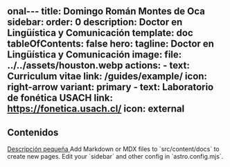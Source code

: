 onal---
title: Domingo Román Montes de Oca
sidebar:
  order: 0
description: Doctor en Lingüística y Comunicación
template: doc
tableOfContents: false
hero:
  tagline: Doctor en Lingüística y Comunicación
  image:
    file: ../../assets/houston.webp
  actions:
    - text: Curriculum vitae
      link: /guides/example/
      icon: right-arrow
      variant: primary
    - text: Laboratorio de fonética USACH
      link: https://fonetica.usach.cl/
      icon: external
---


## Contenidos
<CardGrid stagger>
	<Card title="Proyectos de investigación" icon="magnifier">
		<a href="/proyectos">
			Descripción pequeña
		</a>
	</Card>
	<Card title="Trabajos de investigación dirigidos" icon="add-document">
		Add Markdown or MDX files to `src/content/docs` to create new pages.
	</Card>
	<Card title="Escritos y publicaciones" icon="setting">
		Edit your `sidebar` and other config in `astro.config.mjs`.
	</Card>
	<Card title="Cursos y seminarios" icon="open-book">
	</Card>
</CardGrid>
